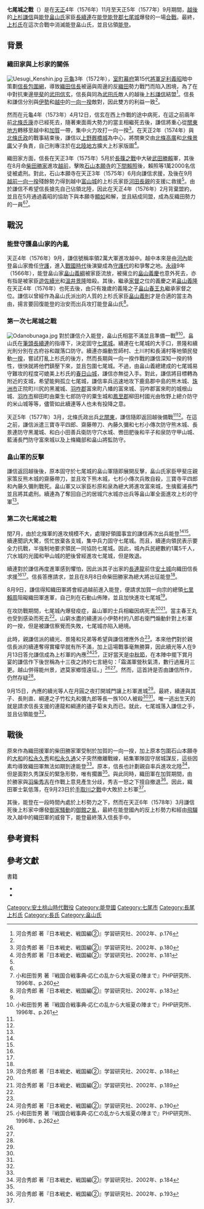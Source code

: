 {{Infobox Military Conflict|
|battle_name= 七尾城之戰
|campaign= 
|image= [[File:Nanaojo-tyoudomaru.JPG|250px]]
|caption= 七尾城址
|conflict= [[戰國時代_(日本)|戰國時代]]
|date= [[天正_(日本)|天正]]4年（1576年）11月 - 天正5年（1577年）9月
|place= [[能登國|能登]][[鹿島郡|能登郡]][[七尾城|七尾城]]<br/>（現[[石川縣|石川縣]][[七尾市|七尾市]]古城町）
|result= [[上杉氏|上杉氏]]獲勝並且佔領能登，[[畠山氏|能登畠山氏]]滅亡
|combatant1= [[File:Japanese_Crest_Uesugi_Sasa.svg|20px]]上杉軍
|combatant2= [[File:Ashikaga_mon.svg|20px]]畠山軍
|commander1= [[File:Japanese_Crest_Uesugi_Sasa.svg|20px]][[上杉謙信|上杉謙信]]
|commander2= [[長續連|長續連]]
|strength1= 約2萬
|strength2= 約1萬5千
|casualties1= 
|casualties2= 
|}}
'''七尾城之戰'''（{{jpn|j=七尾城の戦い|hg=ななおじょうのたたかい|rm=Nanaojōnotatakai}}）是在[[天正_(日本)|天正]]4年（1576年）11月至天正5年（1577年）9月期間，[[越後國|越後]]的[[上杉謙信|上杉謙信]]與[[畠山氏|能登畠山氏]]家臣[[長續連|長續連]]在[[能登國|能登]][[鹿島郡|能登郡]][[七尾城|七尾城]]爆發的一場[[戰役|合戰]]。最終，[[上杉氏|上杉氏]]在這次合戰中消滅能登畠山氏，並且佔領[[能登國|能登]]。

== 背景 ==
=== 織田家與上杉家的關係 ===
[[File:Uesugi_Kenshin.jpg|thumb]]
[[元龜|元龜]]3年（1572年），[[室町幕府|室町幕府]]第15代[[征夷大將軍|將軍]][[足利義昭|足利義昭]]暗中策劃[[信長包圍網|信長包圍網]]，導致[[織田信長|織田信長]]被逼與周邊的反[[織田氏|織田]]勢力戰鬥而陷入困境，為了在{{Link-ja|西上作戰|西上作戦}}中對抗東邊[[甲斐國|甲斐]]的[[武田信玄|武田信玄]]，信長與同為[[武田氏|武田氏]]敵人的越後[[上杉謙信|上杉謙信]]結盟<ref name="河合p176">河合秀郎 著『日本戦史、戦国編②』学習研究社、2002年、p.176</ref>。信長和謙信分別與[[伊勢國|伊勢]]和[[越中國|越中]]的[[一向一揆|一向一揆]]敵對，因此雙方的利益一致<ref name="河合p176"/>。

然而在元龜4年（1573年）4月12日，信玄在西上作戰的途中病死，在這之前兩年前[[北條氏康|北條氏康]]亦已經死去，隨著東面兩大勢力的當主相繼死去後，謙信將重心從[[關東地方|關東地方]]轉移至越中和[[加賀國|加賀]]一帶，集中火力攻打一向一揆<ref name="河合p180">河合秀郎 著『日本戦史、戦国編②』学習研究社、2002年、p.180</ref>。在天正2年（1574年）與[[北條氏政|北條氏政]]的戰事結束後，謙信以[[上野國|上野]][[前橋城|厩橋城]]為中心，將關東交由[[北條高廣|北條高廣]]和[[北條景廣|北條景廣]]父子負責，自己則專注於在[[北陸地方|北陸地方]]擴大上杉家版圖<ref name="河合p181">河合秀郎 著『日本戦史、戦国編②』学習研究社、2002年、p.181</ref>。

織田家方面，信長在天正3年（1575年）5月於[[長篠之戰|長篠之戰]]中大破[[武田勝賴|武田勝賴]]軍，其後在8月命[[柴田勝家|柴田勝家]]進攻[[越前國|越前]]，擊敗[[石山本願寺|石山本願寺]]的[[下間賴照|下間賴照]]後，賴照等1萬2000名信徒被處刑。對此，石山本願寺在天正3年（1575年）6月向謙信求援，及後在9月[[越前一向一揆|越前一向一揆]]殘餘勢力得到越中[[富山城|富山城]]的上杉氏家臣[[河田長親|河田長親]]的支援に救援<ref name="河合p181"/>。由於謙信不希望信長搶先自己佔領北陸，因此在天正4年（1576年）2月背棄盟約，並且在5月通過義昭的協助下與本願寺[[顯如|顯如]]和解，並且結成同盟，成為反織田勢力的一員<ref name="河合p181"/><ref name="戦国合戦事典p260">小和田哲男 著『戦国合戦事典‐応仁の乱から大坂夏の陣まで』PHP研究所、1996年、p.260</ref>。

== 戰況 ==
=== 能登守護畠山家的內亂 ===
天正4年（1576年）9月，謙信號稱率領2萬大軍進攻越中。越中本來是由[[河內國|河內]]能登畠山家擔任[[守護|守護]]，進入[[戰國時代_(日本)|戰國時代]]後演變成為[[守護代|守護代]]的{{Link-ja|神保氏|神保氏}}和{{Link-ja|椎名氏|椎名氏}}爭奪之地。[[永祿|永祿]]9年（1566年），能登畠山家[[畠山義綱|畠山義綱]]被家臣流放，被擁立的[[畠山義慶|畠山義慶]]也意外死去，亦有指是被家臣[[遊佐續光|遊佐續光]]和[[溫井景隆|溫井景隆]]暗殺。其後，繼承[[家督|家督]]之位的義慶之弟[[畠山義隆|畠山義隆]]在天正4年（1576年）也死去後，由只有幾歲的義隆之子[[畠山春王丸|畠山春王丸]]繼承家督之位。謙信以曾經作為畠山氏派出的人質的上杉氏家臣[[上條政繁|畠山義則]]才是合適的當主為由，揚言要回復能登的治安而出兵攻打能登畠山氏<ref name="河合p183">河合秀郎 著『日本戦史、戦国編②』学習研究社、2002年、p.183</ref>。

=== 第一次七尾城之戰 ===
[[File:Odanobunaga.jpg|thumb]]
對於謙信介入能登，畠山氏相當不滿並且準備一戰<ref name="河合p183"/><ref name="戦国合戦事典p261">小和田哲男 著『戦国合戦事典‐応仁の乱から大坂夏の陣まで』PHP研究所、1996年、p.261</ref>。畠山氏在[[家老|筆頭]][[長續連|長續連]]的指導下，決定固守[[七尾城|七尾城]]。續連在七尾城的大手口，景隆和續光則分別在古府谷和蹴落口防守。續連亦煽動笠師村、土川村和長浦村等地領民發動[[一揆|一揆]]，嘗試打亂上杉氏的後方，然而長期與一向一揆作戰的謙信深知一揆的特性，很快就將他們鎮壓下來，並且包圍七尾城。不過，由畠山義總建成的七尾城易守難攻的程度可媲美上杉氏的[[春日山城|春日山城]]，謙信亦無從入手。對此，謙信將目標轉為附近的支城，希望能夠孤立七尾城，謙信率兵迅速地攻下鹿島郡中島的熊木城、[[珠洲市|珠洲市]]正院町川尻的黑瀧城、[[羽咋郡|羽咋郡]]富來町八幡的富來城、羽咋郡富來町的城根山城、[[羽咋市|羽咋市]]柳田町由粟生七郎防守的粟生城和[[鳳至郡|鳳至郡]]柳田村國光由牧野上總介防守的米山城等等，儘管如此續連等人也未有投降之意。

天正5年（1577年）3月，北條氏政出兵[[北關東|北關東]]，謙信隨即返回越後備戰<ref name="河合p183"/><ref name="戦国合戦事典p261"/>。在這之前，謙信派遣三寶寺平四郎、齋藤帶刀、內藤久彌和七杉小傳次防守熊木城、長景連防守黑瀧城、{{Link-ja|長澤光國|長沢光国}}和白小田善兵衛防守穴水城、轡田肥後和平子和泉防守甲山城、藍浦長門防守富來城以及上條織部和畠山將監防守{{Link-ja|石動山|石動山}}。

=== 畠山軍的反擊 ===
謙信返回越後後，原本固守於七尾城的畠山軍隨即展開反擊，畠山氏家臣甲斐庄親家策反熊木城的齋藤帶刀，並且攻下熊木城，七杉小傳次兵敗自殺，三寶寺平四郎和內藤久彌則戰死。畠山軍又以家臣杉原和泉為總大將進攻富來城，生擒藍浦長門並且將其處刑。續連為了奪回自己的居城穴水城亦出兵等畠山軍全面進攻上杉的守軍<ref name="戦国合戦事典p261"/>。

=== 第二次七尾城之戰 ===
閏7月，由於北條軍的進攻規模不大，處理好領國事宜的謙信再次出兵能登<ref name="河合p183"/><ref name="戦国合戦事典p261"/>。續連聞訊大驚，慌忙放棄各支城，集中兵力固守七尾城。而且，續連向領民表示要全力抗戰，半強制地要求領民一同協防七尾城。因此，城內兵民總數約1萬5千人，穴水城的光國和甲山城的肥後曾經進攻七尾城，但是敗退。

續連對於謙信再度進軍感到懼怕，因此派其子出家的[[長連龍|長連龍]]前住[[安土城|安土城]]向織田信長求援<ref name="河合p183"/><ref name="戦国合戦事典p261"/>。信長答應請求，並且在8月8日命柴田勝家為總大將出征能登<ref name="河合p183"/>。

8月9日，謙信得知織田軍將會經過越前進入能登，便請求加賀一向宗的總領[[七里賴周|七里賴周]]阻礙織田軍進軍，自己則在石動山佈陣，並且加快進攻七尾城<ref name="河合p188">河合秀郎 著『日本戦史、戦国編②』学習研究社、2002年、p.188</ref>。

在攻防戰期間，七尾城內爆發疫症，畠山軍的士兵相繼因病死去<ref name="戦国合戦事典p261"/><ref name="河合p189">河合秀郎 著『日本戦史、戦国編②』学習研究社、2002年、p.189</ref>。當主春王丸也受到感染而死去<ref name="河合p189"/>。山窮水盡的續連派小伊勢村的八郎右衛門煽動針對上杉軍的一揆，但是被謙信察覺而失敗，七尾城亦陷入絕境。

此時，親謙信派的續光、景隆和{{Link-ja|三宅長盛|三宅長盛}}兄弟等希望與謙信裡應外合<ref name="河合p189"/>。本來他們對於親信長派的續連奪得實權早就有所不滿，加上這場戰事毫無勝算，因此續光等人在9月13日答允謙信成為上杉軍的內應<ref name="河合p190">河合秀郎 著『日本戦史、戦国編②』学習研究社、2002年、p.190</ref><ref name="戦国合戦事典p262">小和田哲男 著『戦国合戦事典‐応仁の乱から大坂夏の陣まで』PHP研究所、1996年、p.262</ref>，正好當天是[[中秋節|中秋節]]，在本陣中擺下賞月宴的謙信作下後世稱為十三夜之詩的七言絕句：「霜滿軍營秋氣清，數行過雁月三更。越山併得能州景，遮莫家鄉憶遠征。」<ref name="河合p190"/><ref name="戦国合戦事典p262"/>。然而，這首詩是否由謙信所作，仍然存疑<ref name="戦国合戦事典p262"/>。

9月15日，內應的續光等人在月圓之夜打開城門讓上杉軍進城<ref name="河合p190"/>。最終，續連與其子{{Link-ja|長綱連|長綱連}}、長則直、綱連之子竹松丸和彌九郎等長一族100人被殺<ref name="河合p190"/><ref name="戦国合戦事典p262"/>。{{Link-ja|長氏|長氏}}唯一逃出生天的就是請求信長支援的連龍和綱連的孻子菊末丸而已。就此，七尾城落入謙信之手，並且佔領能登<ref name="河合p190"/>。

== 戰後 ==
{{main|手取川之戰}}
原來作為織田援軍的柴田勝家軍受制於加賀的一向一揆，加上原本包圍石山本願寺的[[大和國|大和]]的[[松永久秀|松永久秀]]和[[松永久通|松永久通]]父子突然撤離戰線，結集軍隊固守居城{{Link-ja|信貴山城|信貴山城}}謀反，這些因素均導致織田軍無法如期到達能登<ref name="河合p188"/>。原本，信長也計劃親自率兵進攻北陸<ref name="河合p184">河合秀郎 著『日本戦史、戦国編②』学習研究社、2002年、p.184</ref>，但是面對久秀謀反的緊急形勢，唯有擱置<ref name="河合p188"/>。與此同時，織田軍在加賀期間，由於勝家與[[豐臣秀吉|羽柴秀吉]]在作戰上意見產生分歧，秀吉一怒之下擅自撤退<ref name="河合p193">河合秀郎 著『日本戦史、戦国編②』学習研究社、2002年、p.193</ref>。因此，織田軍士氣低落，在9月23日於[[手取川之戰|手取川之戰]]中大敗於上杉軍<ref name="戦国合戦事典p262"/>。

其後，能登在一段時間內處於上杉勢力之下，然而在天正6年（1578年）3月謙信死後上杉家中爆發[[御家騷動|御家騷動]]的[[御館之亂|御館之亂]]，最終在能登國內的反上杉勢力和經由[[飛驒國|飛驒]]攻入越中的織田軍的威脅下，能登最終落入信長手中。

== 參考資料 ==
{{Reflist}}
== 參考文獻 ==
;書籍
*{{ja icon}}{{cite book|script-title=ja:《日本戦史、戦国編②》|isbn=978-4059010999 |publisher=[[學習控股|学習研究社]] |author=河合秀郎}}
*{{ja icon}}{{cite book|script-title=ja:《戦国合戦事典 – 応仁の乱から大坂夏の陣まで》|isbn= 978-4569568621 |publisher=[[PHP研究所|PHP研究所]] |author={{Link-ja|小和田哲男|小和田哲男}}}}

{{DEFAULTSORT:Nanaojōnotatakai}}
[[Category:安土桃山時代戰役|Category:安土桃山時代戰役]]
[[Category:能登國|Category:能登國]]
[[Category:七尾市|Category:七尾市]]
[[Category:長尾上杉氏|Category:長尾上杉氏]]
[[Category:長氏|Category:長氏]]
[[Category:畠山氏|Category:畠山氏]]
